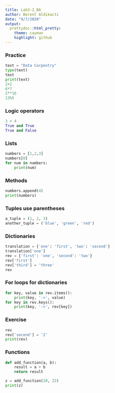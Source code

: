 ```yaml
---
title: Lab3-2_BA
author: Berent Aldikacti
date: "9/7/2020"
output:
  prettydoc::html_pretty:
    theme: cayman
    highlight: github
---
```


### Practice
```python
text = "Data Carpentry"
type(text)
text
print(text)
2+2
6*7
2**16
13%5
```

### Logic operators
```python
3 > 4
True and True
True and False
```

### Lists
```python
numbers = [1,2,3]
numbers[0]
for num in numbers:
    print(num)
```

### Methods
```python
numbers.append(4)
print(numbers)
```

### Tuples use parentheses
```python
a_tuple = (1, 2, 3)
another_tuple = ('blue', 'green', 'red')
```

### Dictionaries
```python
translation = {'one': 'first', 'two': 'second'}
translation['one']
rev = {'first': 'one', 'second': 'two'}
rev['first']
rev['third'] = 'three'
rev
```

### For loops for dictionaries
```python
for key, value in rev.items():
    print(key, '->', value)
for key in rev.keys():
    print(key, '->', rev[key])

```

### Exercise
```python
rev
rev['second'] = '2'
print(rev)
```

### Functions
```python
def add_function(a, b):
    result = a + b
    return result

z = add_function(20, 22)
print(z)
```
